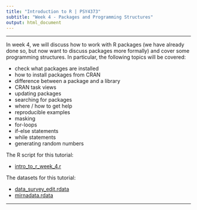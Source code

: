 ---
title: "Introduction to R | PSY4373"
subtitle: "Week 4 - Packages and Programming Structures"
output: html_document
---

---

In week 4, we will discuss how to work with R packages (we have already done so, but now want to discuss packages more formally) and cover some programming structures. In particular, the following topics will be covered:

- check what packages are installed
- how to install packages from CRAN
- difference between a package and a library
- CRAN task views
- updating packages
- searching for packages
- where / how to get help
- reproducible examples
- masking
- for-loops
- if-else statements
- while statements
- generating random numbers

The R script for this tutorial:

- [intro_to_r_week_4.r](https://www.dropbox.com/s/9qt6k44s7i74o5s/intro_to_r_week_4.r?dl=1)

The datasets for this tutorial:

- [data_survey_edit.rdata](https://www.dropbox.com/s/yg6sf2yei7s544x/data_survey_edit.rdata?dl=1)
- [mirnadata.rdata](https://www.dropbox.com/s/e698ayslcpgsp2v/mirnadata.rdata?dl=1)

---
